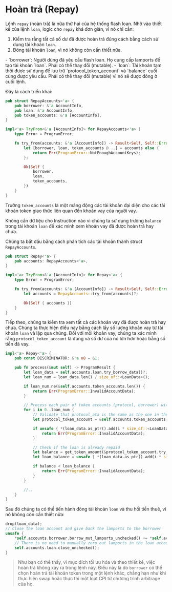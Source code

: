 # Hoàn trả (Repay)

Lệnh `repay` (hoàn trả) là nửa thứ hai của hệ thống flash loan. Nhờ vào thiết kế của lệnh `loan`, logic cho `repay` khá đơn giản, vì nó chỉ cần:
1. Kiểm tra rằng tất cả số dư đã được hoàn trả đúng cách bằng cách sử dụng tài khoản `loan`.
2. Đóng tài khoản `loan`, vì nó không còn cần thiết nữa.

<ArticleSection name="Các tài khoản cần thiết" id="required-accounts" level="h2" />
- `borrower`: Người dùng đã yêu cầu flash loan. Họ cung cấp lamports để tạo tài khoản `loan`. Phải có thể thay đổi (mutable).
- `loan`: Tài khoản tạm thời được sử dụng để lưu trữ `protocol_token_account` và `balance` cuối cùng được yêu cầu. Phải có thể thay đổi (mutable) vì nó sẽ được đóng ở cuối lệnh.

Đây là cách triển khai:

```rust
pub struct RepayAccounts<'a> {
    pub borrower: &'a AccountInfo,
    pub loan: &'a AccountInfo,
    pub token_accounts: &'a [AccountInfo],
}

impl<'a> TryFrom<&'a [AccountInfo]> for RepayAccounts<'a> {
    type Error = ProgramError;

    fn try_from(accounts: &'a [AccountInfo]) -> Result<Self, Self::Error> {
        let [borrower, loan, token_accounts @ ..] = accounts else {
            return Err(ProgramError::NotEnoughAccountKeys);
        };

        Ok(Self {
            borrower,
            loan,
            token_accounts,
        })
    }
}
```

Trường `token_accounts` là một mảng động các tài khoản đại diện cho các tài khoản token giao thức liên quan đến khoản vay của người vay.

<ArticleSection name="Dữ liệu cho Instruction" id="instruction-data" level="h2" />

Không cần dữ liệu cho Instruction nào vì chúng ta sử dụng trường `balance` trong tài khoản `loan` để xác minh xem khoản vay đã được hoàn trả hay chưa.

<ArticleSection name="Instruction Logic" id="instruction-logic" level="h2" />

Chúng ta bắt đầu bằng cách phân tích các tài khoản thành struct `RepayAccounts`.

```rust
pub struct Repay<'a> {
    pub accounts: RepayAccounts<'a>,
}

impl<'a> TryFrom<&'a [AccountInfo]> for Repay<'a> {
    type Error = ProgramError;

    fn try_from(accounts: &'a [AccountInfo]) -> Result<Self, Self::Error> {
        let accounts = RepayAccounts::try_from(accounts)?;

        Ok(Self { accounts })
    }
}

```

Tiếp theo, chúng ta kiểm tra xem tất cả các khoản vay đã được hoàn trả hay chưa. Chúng ta thực hiện điều này bằng cách lấy số lượng khoản vay từ tài khoản `loan` và lặp qua chúng. Đối với mỗi khoản vay, chúng ta xác minh rằng `protocol_token_account` là đúng và số dư của nó lớn hơn hoặc bằng số tiền đã vay.

```rust
impl<'a> Repay<'a> {
    pub const DISCRIMINATOR: &'a u8 = &1;

    pub fn process(&mut self) -> ProgramResult {
        let loan_data = self.accounts.loan.try_borrow_data()?;
        let loan_num = loan_data.len() / size_of::<LoanData>();

        if loan_num.ne(&self.accounts.token_accounts.len()) {
            return Err(ProgramError::InvalidAccountData);
        }

        // Process each pair of token accounts (protocol, borrower) with corresponding amounts
        for i in 0..loan_num {
            // Validate that protocol_ata is the same as the one in the loan account
            let protocol_token_account = &self.accounts.token_accounts[i];

            if unsafe { *(loan_data.as_ptr().add(i * size_of::<LoanData>()) as *const [u8; 32]) } != *protocol_token_account.key() {
                return Err(ProgramError::InvalidAccountData);
            }

            // Check if the loan is already repaid
            let balance = get_token_amount(&protocol_token_account.try_borrow_data()?);
            let loan_balance = unsafe { *(loan_data.as_ptr().add(i * size_of::<LoanData>() + size_of::<[u8; 32]>()) as *const u64) };

            if balance < loan_balance {
                return Err(ProgramError::InvalidAccountData);
            }
        }

        //..
    }
}
```

Sau đó chúng ta có thể tiến hành đóng tài khoản `loan` và thu hồi tiền thuê, vì nó không còn cần thiết nữa:

```rust
drop(loan_data);
// Close the loan account and give back the lamports to the borrower
unsafe {
    *self.accounts.borrower.borrow_mut_lamports_unchecked() += *self.accounts.loan.borrow_lamports_unchecked();
    // There is no need to manually zero out lamports in the loan account because it is done in the close_unchecked function
    self.accounts.loan.close_unchecked();
}
```

> Như bạn có thể thấy, vì mục đích tối ưu hóa và theo thiết kế, việc hoàn trả không xảy ra trong lệnh này. Điều này là do `borrower` có thể chọn hoàn trả tài khoản token trong một lệnh khác, chẳng hạn như khi thực hiện swap hoặc thực thi một loạt CPI từ chương trình arbitrage của họ.